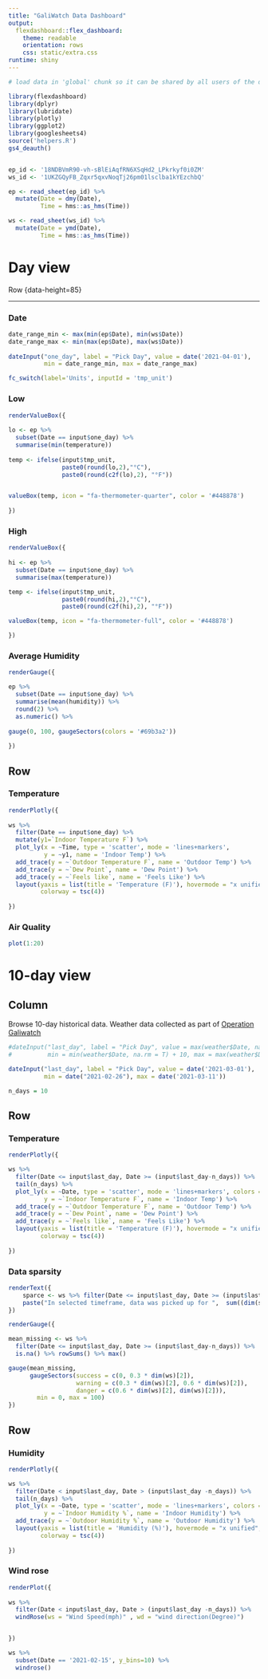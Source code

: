 ```yaml
---
title: "GaliWatch Data Dashboard"
output: 
  flexdashboard::flex_dashboard:
    theme: readable
    orientation: rows
    css: static/extra.css
runtime: shiny
---
```



```r
# load data in 'global' chunk so it can be shared by all users of the dashboard

library(flexdashboard)
library(dplyr)
library(lubridate)
library(plotly)
library(ggplot2)
library(googlesheets4)
source('helpers.R')
gs4_deauth()


ep_id <- '18NDBVmR90-vh-sBlEiAqfRN6XSqHd2_LPkrkyf0i0ZM'
ws_id <- '1UKZGQyFB_Zqxr5qxvNoqTj26pm01lsclba1kYEzchbQ'

ep <- read_sheet(ep_id) %>%
  mutate(Date = dmy(Date),
         Time = hms::as_hms(Time)) 

ws <- read_sheet(ws_id) %>%
  mutate(Date = ymd(Date),
         Time = hms::as_hms(Time))
```



Day view {data-icon="fa-sun"}
===================================== 


Row {data-height=85}

-------------------------------------

### Date 

```r
date_range_min <- max(min(ep$Date), min(ws$Date))
date_range_max <- min(max(ep$Date), max(ws$Date))
 
dateInput("one_day", label = "Pick Day", value = date('2021-04-01'),
          min = date_range_min, max = date_range_max)

fc_switch(label='Units', inputId = 'tmp_unit')
```

### Low

```r
renderValueBox({
  
lo <- ep %>% 
  subset(Date == input$one_day) %>%
  summarise(min(temperature))
  
temp <- ifelse(input$tmp_unit,
               paste0(round(lo,2),"°C"), 
               paste0(round(c2f(lo),2), "°F"))


valueBox(temp, icon = "fa-thermometer-quarter", color = '#448878')
  
})
```

### High

```r
renderValueBox({
  
hi <- ep %>% 
  subset(Date == input$one_day) %>% 
  summarise(max(temperature)) 

temp <- ifelse(input$tmp_unit,
               paste0(round(hi,2),"°C"), 
               paste0(round(c2f(hi),2), "°F")) 

valueBox(temp, icon = "fa-thermometer-full", color = '#448878')

})
```

### Average Humidity

```r
renderGauge({

ep %>%
  subset(Date == input$one_day) %>%
  summarise(mean(humidity)) %>%
  round(2) %>%
  as.numeric() %>%
    
gauge(0, 100, gaugeSectors(colors = '#69b3a2'))
  
})
```


Row 
-------------------------------------

### Temperature

```r
renderPlotly({
  
ws %>%
  filter(Date == input$one_day) %>%
  mutate(y1=`Indoor Temperature F`) %>%
  plot_ly(x = ~Time, type = 'scatter', mode = 'lines+markers',
          y = ~y1, name = 'Indoor Temp') %>%
  add_trace(y = ~`Outdoor Temperature F`, name = 'Outdoor Temp') %>%
  add_trace(y = ~`Dew Point`, name = 'Dew Point') %>%
  add_trace(y = ~`Feels like`, name = 'Feels Like') %>%
  layout(yaxis = list(title = 'Temperature (F)'), hovermode = "x unified",
         colorway = tsc(4)) 
  
})
``` 

### Air Quality

```r
plot(1:20)
```

10-day view {data-icon="fa-calendar-alt"}
=====================================

Column {.sidebar}
-----------------------------------------------------------------------

Browse 10-day historical data. Weather data collected as part of [Operation Galiwatch](https://harrig12.github.io/galiwatch/)

```r
#dateInput("last_day", label = "Pick Day", value = max(weather$Date, na.rm = T), 
#          min = min(weather$Date, na.rm = T) + 10, max = max(weather$Date, na.rm = T))

dateInput("last_day", label = "Pick Day", value = date('2021-03-01'), 
          min = date("2021-02-26"), max = date('2021-03-11'))

n_days = 10
```

Row {data-height=400}
-------------------------------------
    
### Temperature

```r
renderPlotly({

ws %>%
  filter(Date <= input$last_day, Date >= (input$last_day-n_days)) %>%
  tail(n_days) %>%
  plot_ly(x = ~Date, type = 'scatter', mode = 'lines+markers', colors = "Set2",
          y = ~`Indoor Temperature F`, name = 'Indoor Temp') %>%
  add_trace(y = ~`Outdoor Temperature F`, name = 'Outdoor Temp') %>%
  add_trace(y = ~`Dew Point`, name = 'Dew Point') %>%
  add_trace(y = ~`Feels like`, name = 'Feels Like') %>%
  layout(yaxis = list(title = 'Temperature (F)'), hovermode = "x unified",
         colorway = tsc(4)) 
  
})
``` 

### Data sparsity

```r

renderText({ 
    sparce <- ws %>% filter(Date <= input$last_day, Date >= (input$last_day-n_days))
    paste("In selected timeframe, data was picked up for ",  sum((dim(sparce)[1] - colSums(is.na(sparce))) != 0)," out of 24 sensors.")
})

renderGauge({

mean_missing <- ws %>%
  filter(Date <= input$last_day, Date >= (input$last_day-n_days)) %>%
  is.na() %>% rowSums() %>% max()

gauge(mean_missing, 
      gaugeSectors(success = c(0, 0.3 * dim(ws)[2]), 
                   warning = c(0.3 * dim(ws)[2], 0.6 * dim(ws)[2]),
                   danger = c(0.6 * dim(ws)[2], dim(ws)[2])),
        min = 0, max = 100)
})
```

Row
-------------------------------------
   
### Humidity
    
```r
renderPlotly({

ws %>%
  filter(Date < input$last_day, Date > (input$last_day -n_days)) %>%
  tail(n_days) %>%
  plot_ly(x = ~Date, type = 'scatter', mode = 'lines+markers', colors = "Set2",
          y = ~`Indoor Humidity %`, name = 'Indoor Humidity') %>%
  add_trace(y = ~`Outdoor Humidity %`, name = 'Outdoor Humidity') %>%
  layout(yaxis = list(title = 'Humidity (%)'), hovermode = "x unified",
         colorway = tsc(4)) 
  
})
```

### Wind rose

```r
renderPlot({
  
ws %>%
  filter(Date < input$last_day, Date > (input$last_day -n_days)) %>%
  windRose(ws = "Wind Speed(mph)" , wd = "wind direction(Degree)")


})

ws %>%
  subset(Date == '2021-02-15', y_bins=10) %>%
  windrose()


```



